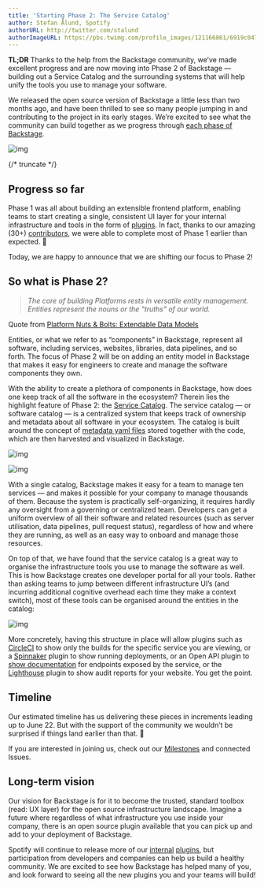 ```yaml
---
title: 'Starting Phase 2: The Service Catalog'
author: Stefan Ålund, Spotify
authorURL: http://twitter.com/stalund
authorImageURL: https://pbs.twimg.com/profile_images/121166861/6919c047c0d0edaace78c3009b28e917-user-full-200-130.generated_400x400.jpg
---
```


**TL;DR** Thanks to the help from the Backstage community, we’ve made excellent progress and are now moving into Phase 2 of Backstage — building out a Service Catalog and the surrounding systems that will help unify the tools you use to manage your software.

We released the open source version of Backstage a little less than two months ago, and have been thrilled to see so many people jumping in and contributing to the project in its early stages. We’re excited to see what the community can build together as we progress through [each phase of Backstage](https://github.com/backstage/backstage#project-roadmap).

![img](assets/20-05-20/Service_Catalog_MVP.png)

{/* truncate */}

## Progress so far

Phase 1 was all about building an extensible frontend platform, enabling teams to start creating a single, consistent UI layer for your internal infrastructure and tools in the form of [plugins](https://github.com/backstage/backstage/labels/plugin). In fact, thanks to our amazing (30+) [contributors](https://github.com/backstage/backstage/graphs/contributors), we were able to complete most of Phase 1 earlier than expected. 🎉

Today, we are happy to announce that we are shifting our focus to Phase 2!

## So what is Phase 2?

> _The core of building Platforms rests in versatile entity management. Entities represent the nouns or the "truths" of our world._

Quote from [Platform Nuts & Bolts: Extendable Data Models](https://www.kislayverma.com/post/platform-nuts-bolts-extendable-data-models)

Entities, or what we refer to as “components” in Backstage, represent all software, including services, websites, libraries, data pipelines, and so forth. The focus of Phase 2 will be on adding an entity model in Backstage that makes it easy for engineers to create and manage the software components they own.

With the ability to create a plethora of components in Backstage, how does one keep track of all the software in the ecosystem? Therein lies the highlight feature of Phase 2: the [Service Catalog](https://github.com/backstage/backstage/milestone/4). The service catalog — or software catalog — is a centralized system that keeps track of ownership and metadata about all software in your ecosystem. The catalog is built around the concept of [metadata yaml files](/docs/architecture-decisions/adrs-adr002) stored together with the code, which are then harvested and visualized in Backstage.

![img](assets/20-05-20/Service_Catalog_MVP.png)

![img](assets/20-05-20/Service_Catalog_MVP_service.png)

With a single catalog, Backstage makes it easy for a team to manage ten services — and makes it possible for your company to manage thousands of them. Because the system is practically self-organizing, it requires hardly any oversight from a governing or centralized team. Developers can get a uniform overview of all their software and related resources (such as server utilisation, data pipelines, pull request status), regardless of how and where they are running, as well as an easy way to onboard and manage those resources.

On top of that, we have found that the service catalog is a great way to organise the infrastructure tools you use to manage the software as well. This is how Backstage creates one developer portal for all your tools. Rather than asking teams to jump between different infrastructure UI’s (and incurring additional cognitive overhead each time they make a context switch), most of these tools can be organised around the entities in the catalog:

![img](assets/20-05-20/tabs.png)

More concretely, having this structure in place will allow plugins such as [CircleCI](https://github.com/backstage/backstage/tree/master/plugins/circleci) to show only the builds for the specific service you are viewing, or a [Spinnaker](https://github.com/backstage/backstage/issues/631) plugin to show running deployments, or an Open API plugin to [show documentation](https://github.com/backstage/backstage/issues/627) for endpoints exposed by the service, or the [Lighthouse](https://github.com/backstage/community-plugins/tree/main/workspaces/lighthouse/plugins/lighthouse) plugin to show audit reports for your website. You get the point.

## Timeline

Our estimated timeline has us delivering these pieces in increments leading up to June 22. But with the support of the community we wouldn’t be surprised if things land earlier than that. 🙏

If you are interested in joining us, check out our [Milestones](https://github.com/backstage/backstage/milestones) and connected Issues.

## Long-term vision

Our vision for Backstage is for it to become the trusted, standard toolbox (read: UX layer) for the open source infrastructure landscape. Imagine a future where regardless of what infrastructure you use inside your company, there is an open source plugin available that you can pick up and add to your deployment of Backstage.

Spotify will continue to release more of our [internal](https://backstage.io/blog/2020/04/06/lighthouse-plugin) [plugins](https://backstage.io/blog/2020/05/14/tech-radar-plugin), but participation from developers and companies can help us build a healthy community. We are excited to see how Backstage has helped many of you, and look forward to seeing all the new plugins you and your teams will build!
